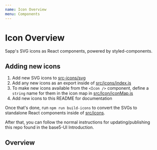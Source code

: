 ```yaml
---
name: Icon Overview
menu: Components
---
```



# Icon Overview

5app's SVG icons as React components, powered by styled-components.

## Adding new icons

1. Add new SVG icons to [src-icons/svg](/src-icons/svg)
2. Add any new icons as an export inside of [src/icons/index.js](src/icons/index.js)
3. To make new icons available from the `<Icon />` component, define a `string` name for them in the icon map in [src/Icon/iconMap.js](src/Icon/iconMap.js)
4. Add new icons to this README for documentation

Once that's done, run `npm run build-icons` to convert the SVGs to standalone React components inside of [src/icons](/src/icons).

After that, you can follow the normal instructions for updating/publishing this repo found in the base5-UI Introduction.

## Overview

<Playground>
	<Icon name="android" />
	<Icon name="apple" />
	<Icon name="appstore" />
	<Icon name="arrow" />
	<Icon name="asset" />
	<Icon name="asset-audio" />
	<Icon name="asset-default" />
	<Icon name="asset-diagram" />
	<Icon name="asset-ebook" />
	<Icon name="asset-folder" />
	<Icon name="asset-fluidbook" />
	<Icon name="asset-image" />
	<Icon name="asset-infographic" />
	<Icon name="asset-link" />
	<Icon name="asset-pdf" />
	<Icon name="asset-podcast" />
	<Icon name="asset-presentation" />
	<Icon name="asset-quiz" />
	<Icon name="asset-spreadsheet" />
	<Icon name="asset-text" />
	<Icon name="asset-video" />
	<Icon name="box" />
	<Icon name="calendar" />
	<Icon name="captions" />
	<Icon name="chat" />
	<Icon name="chevron" />
	<Icon name="collection" />
	<Icon name="disk" />
	<Icon name="download" />
	<Icon name="dropbox" />
	<Icon name="edit" />
	<Icon name="ellipsis" />
	<Icon name="external" />
	<Icon name="eye-closed" />
	<Icon name="eye-open" />
	<Icon name="favourite" />
	<Icon name="flag" />
	<Icon name="fullscreen" />
	<Icon name="hierarchy" />
	<Icon name="home" />
	<Icon name="info" />
	<Icon name="link" />
	<Icon name="logout" />
	<Icon name="megaphone" />
	<Icon name="menu" />
	<Icon name="nav-left" />
	<Icon name="nav-right" />
	<Icon name="offline" />
	<Icon name="ok" />
	<Icon name="pause" />
	<Icon name="pin" />
	<Icon name="play" />
	<Icon name="playlist" />
	<Icon name="plus" />
	<Icon name="search" />
	<Icon name="send" />
	<Icon name="settings" />
	<Icon name="share" />
	<Icon name="spinnerdot" />
	<Icon name="star" />
	<Icon name="tag" />
	<Icon name="team" />
	<Icon name="time" />
	<Icon name="tools" />
	<Icon name="trending" />
	<Icon name="undo" />
	<Icon name="unpin" />
	<Icon name="upload" />
	<Icon name="user" />
	<Icon name="x" />
</Playground>
